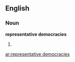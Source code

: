 == English ==

=== Noun ===
'''representative democracies'''

# {{plural of|representative democracy}}

[[ar:representative democracies]]